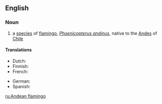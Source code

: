 ==English==

===Noun===
{{en-noun}}
{{wikipedia}}

# a [[species]] of [[flamingo]], ''[[Phoenicopterus andinus]]'', native to the [[Andes]] of [[Chile]]

====Translations====
{{trans-top|Phoenicopterus andinus}}
*Dutch: {{t|nl|andesflamingo|m}}
*Finnish: {{t-|fi|andienflamingo}}
*French: {{t|fr|flamant des Andes|m}}
{{trans-mid}}
*German: {{t|de|Andenflamingo|m}}
*Spanish: {{t|es|flamenco andino|m}}
{{trans-bottom}}

[[ru:Andean flamingo]]